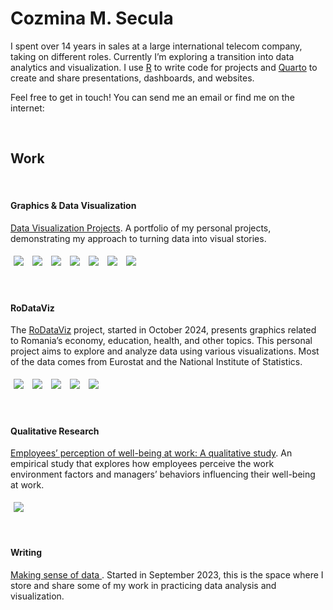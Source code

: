 
<link rel="stylesheet" href="https://fonts.googleapis.com/css?family=Roboto+Slab:100,400,300,700" type="text/css">
<link rel="stylesheet" href="https://cdnjs.cloudflare.com/ajax/libs/font-awesome/6.4.0/css/all.min.css">

# Cozmina M. Secula

I spent over 14 years in sales at a large international telecom company, taking on different roles. Currently I'm exploring a transition into data analytics and visualization.
I use <a href="https://www.r-project.org/" target="_blank">R</a> to write code for projects and <a href="https://quarto.org/" target="_blank">Quarto</a> to create and share presentations, dashboards, and websites.

Feel free to get in touch! You can send me an email <span class="social-media-icons">
  [<i class="fa-solid fa-envelope"></i>](mailto:cozmina.secula@gmail.com)
  </span> or find me on the internet: <span class="social-media-icons">
  [<i class="fa-brands fa-linkedin"></i>](https://www.linkedin.com/in/cozminasecula/)
  [<i class="fa-brands fa-github"></i>](https://github.com/CozminaSecula)
  [<i class="fa-brands fa-bluesky"></i>](https://bsky.app/profile/cozminasecula.bsky.social)
</span>

<br>

## Work

<br>

#### Graphics & Data Visualization

[Data Visualization Projects](https://github.com/CozminaSecula/dataviz). A portfolio of my personal projects, demonstrating my approach to turning data into visual stories.


<div style=padding: 10px; border-radius: 0px; display: inline-block;">

<a target="_blank" href="https://github.com/CozminaSecula/dataviz/tree/main/2024/2024-07-16" style="display: inline-block;">
    <img src="imgs/20240716.jpg" style="margin: 5px;">
</a>
<a target="_blank" href="https://github.com/CozminaSecula/dataviz/tree/main/2024/2024-07-24" style="display: inline-block;">
    <img src="imgs/20240724.jpg" style="margin: 5px;">
</a>
<a target="_blank" href="https://github.com/CozminaSecula/dataviz/tree/main/2024/2024-08-30"style="display: inline-block;">
    <img src="imgs/20240830.jpg" style="margin: 5px;">
</a>
<a target="_blank" href="https://github.com/CozminaSecula/dataviz/tree/main/2024/2024-09-10"style="display: inline-block;">
    <img src="imgs/20240910.jpg" style="margin: 5px;">
</a>
<a target="_blank" href="https://github.com/CozminaSecula/dataviz/tree/main/2024/2024-09-16"style="display: inline-block;">
    <img src="imgs/20240916.jpg" style="margin: 5px;">
</a>
<a target="_blank" href="https://github.com/CozminaSecula/dataviz/tree/main/2024/2024-09-26"style="display: inline-block;">
    <img src="imgs/20240926.jpg" style="margin: 5px;">
</a>
<a target="_blank" href="https://github.com/CozminaSecula/dataviz/tree/main/2024/2024-10-18"style="display: inline-block;">
    <img src="imgs/20241018.jpg" style="margin: 5px;">
</a>

</div>

<br>

#### RoDataViz

The <a href="https://cozminasecula.github.io/RoDataViz/" target="_blank">RoDataViz</a> project, started in October 2024, presents graphics related to Romania’s economy, education, health, and other topics. This personal project aims to explore and analyze data using various visualizations. Most of the data comes from Eurostat and the National Institute of Statistics.

<div style=padding: 10px; border-radius: 0px; display: inline-block;">

<a target="_blank" href="https://cozminasecula.github.io/RoDataViz/grafice.html#Turismul%20%C3%AEn%20luna%20august%202024" style="display: inline-block;">
    <img src="imgs/20241009.jpg" style="margin: 5px;">
</a>
<a target="_blank" href="https://cozminasecula.github.io/RoDataViz/grafice.html#Cheltuielile%20de%20consum%20ale%20familiilor,%20semestrul%201,%202024" style="display: inline-block;">
    <img src="imgs/20241013.jpg" style="margin: 5px;">
</a>
<a target="_blank" href="https://cozminasecula.github.io/RoDataViz/grafice.html#Evolu%C8%9Bia%20PIB-ului%20real%20-%20volum" style="display: inline-block;">
    <img src="imgs/20241016.jpg" style="margin: 5px;">
</a>
<a target="_blank" href="https://cozminasecula.github.io/RoDataViz/grafice.html#Statistici%20%C3%AEn%20Economia%20Non-Financiar%C4%83%20a%20Rom%C3%A2niei" style="display: inline-block;">
    <img src="imgs/20241025.jpg" style="margin: 5px;">
</a>
<a target="_blank" href="https://cozminasecula.github.io/RoDataViz/grafice.html#Tr%C4%83im%20mai%20mult.%20Dar%20tr%C4%83im%20%C8%99i%20mai%20s%C4%83n%C4%83tos?" style="display: inline-block;">
    <img src="imgs/20241107.jpg" style="margin: 5px;">
</a>

</div>

<br>

#### Qualitative Research
<a href="https://cozminasecula.github.io/blog/posts/employee-well-being-at-work/" target="_blank">Employees’ perception of well-being at work: A qualitative study</a>. An empirical study that explores how employees perceive the work environment factors and managers’ behaviors influencing their well-being at work.

<div style=padding: 10px; border-radius: 0px; display: inline-block;">

<a target="_blank" href="https://cozminasecula.github.io/blog/posts/employee-well-being-at-work/" style="display: inline-block;">
    <img src="imgs/wordcloud.jpg" style="margin: 5px;">
</a>
</div>

<br>

#### Writing

<a href="https://cozminasecula.github.io/blog/posts.html" target="_blank">Making sense of data </a>. Started in September 2023, this is the space where I store and share some of my work in practicing data analysis and visualization.  


